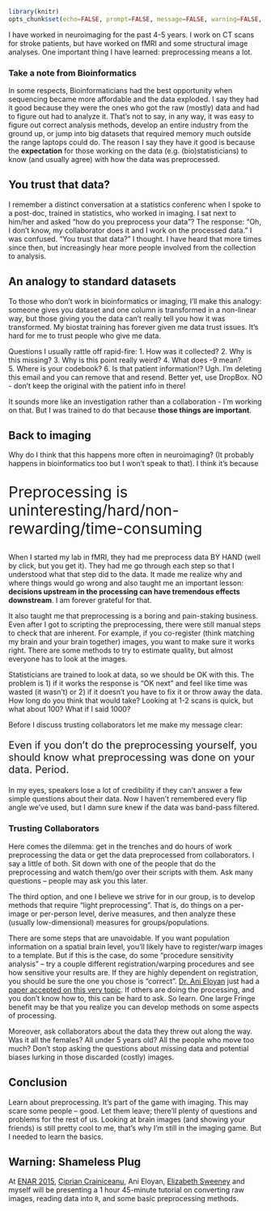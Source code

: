 ```r
library(knitr)
opts_chunk$set(echo=FALSE, prompt=FALSE, message=FALSE, warning=FALSE, comment="", results='hide')
```

I have worked in neuroimaging for the past 4-5 years.  I work on CT scans for stroke patients, but have worked on fMRI and some structural image analyses.  One important thing I have learned: preprocessing means a lot.

### Take a note from Bioinformatics
In some respects, Bioinformaticians had the best opportunity when sequencing became more affordable and the data exploded.  I say they had it good because they were the ones who got the raw (mostly) data and had to figure out had to analyze it.  That's not to say, in any way, it was easy to figure out correct analysis methods, develop an entire industry from the ground up, or jump into big datasets that required memory much outside the range laptops could do.  The reason I say they have it good is because the **expectation** for those working on the data (e.g. (bio)statisticians) to know (and usually agree) with how the data was preprocessed.

## You trust that data?
I remember a distinct conversation at a statistics conferenc when I spoke to a post-doc, trained in statistics, who worked in imaging.  I sat next to him/her and asked "how do you preprocess your data"?  The response: "Oh, I don't know, my collaborator does it and I work on the processed data."  I was confused.  "You trust that data?" I thought.  I have heard that more times since then, but increasingly hear more people involved from the collection to analysis.

## An analogy to standard datasets
To those who don't work in bioinformatics or imaging, I'll make this analogy: someone gives you dataset and one column is transformed in a non-linear way, but those giving you the data can't really tell you how it was transformed.  My biostat training has forever given me data trust issues.  It's hard for me to trust people who give me data.

Questions I usually rattle off rapid-fire:
1.  How was it collected?
2.  Why is this missing?
3.  Why is this point really weird?
4.  What does -9 mean?  
5.  Where is your codebook?
6.  Is that patient information!?  Ugh.  I'm deleting this email and you can remove that and resend.  Better yet, use DropBox.  NO - don't keep the original with the patient info in there!  

It sounds more like an investigation rather than a collaboration - I'm working on that.  But I was trained to do that because **those things are important**.  

## Back to imaging
Why do I think that this happens more often in neuroimaging? (It probably happens in bioinformatics too but I won't speak to that).  I think it's because 
<p style="font-size: 30px;">Preprocessing is uninteresting/hard/non-rewarding/time-consuming</p>

When I started my lab in fMRI, they had me preprocess data BY HAND (well by click, but you get it).  They had me go through each step so that I understood what that step did to the data.  It made me realize why and where things would go wrong and also taught me an important lesson: **decisions upstream in the processing can have tremendous effects downstream**.  I am forever grateful for that.

It also taught me that preprocessing is a boring and pain-staking business.  Even after I got to scripting the preprocessing, there were still manual steps to check that are inherent.  For example, if you co-register (think matching my brain and your brain together) images, you want to make sure it works right.  There are some methods to try to estimate quality, but almost everyone has to look at the images.  

Statisticians are trained to look at data, so we should be OK with this.  The problem is 1) if it works the response is "OK next" and feel like time was wasted (it wasn't) or 2) if it doesn't you have to fix it or throw away the data.  How long do you think that would take? Looking at 1-2 scans is quick, but what about 100?  What if I said 1000?  

Before I discuss trusting collaborators let me make my message clear:
<p style="font-size: 20px;">Even if you don't do the preprocessing yourself, you should know what preprocessing was done on your data. Period.</p>  In my eyes, speakers lose a lot of credibility if they can't answer a few simple questions about their data.  Now I haven't remembered every flip angle we've used, but I damn sure knew if the data was band-pass filtered.

### Trusting Collaborators
Here comes the dilemma: get in the trenches and do hours of work preprocessing the data or get the data preprocessed from collaborators.  I say a little of both.  Sit down with one of the people that do the preprocessing and watch them/go over their scripts with them.  Ask many questions -- people may ask you this later.

The third option, and one I believe we strive for in our group, is to develop methods that require "light preprocessing".  That is, do things on a per-image or per-person level, derive measures, and then analyze these (usually low-dimensional) measures for groups/populations.  

There are some steps that are unavoidable.  If you want population information on a spatial brain level, you'll likely have to register/warp images to a template.  But if this is the case, do some "procedure sensitivity analysis" -- try a couple different registration/warping procedures and see how sensitive your results are.  If they are highly dependent on registration, you should be sure the one you chose is "correct".  [Dr. Ani Eloyan](http://www.biostat.jhsph.edu/~aeloyan/Home.html) just had a [paper accepted on this very topic](REF).  If others are doing the processing, and you don't know how to, this can be hard to ask.  So learn.  One large Fringe benefit may be that you realize you can develop methods on some aspects of processing.

Moreover, ask collaborators about the data they threw out along the way.  Was it all the females? All under 5 years old?  All the people who move too much? Don't stop asking the questions about missing data and potential biases lurking in those discarded (costly) images.

## Conclusion
Learn about preprocessing.  It's part of the game with imaging.  This may scare some people -- good.  Let them leave; there'll plenty of questions and problems for the rest of us.  Looking at brain images (and showing your friends) is still pretty cool to me, that's why I'm still in the imaging game.  But I needed to learn the basics.  

## Warning: Shameless Plug
At [ENAR 2015](http://www.enar.org/meetings.cfm), [Ciprian Crainiceanu](http://www.biostat.jhsph.edu/~ccrainic/), Ani Eloyan, [Elizabeth Sweeney](http://elizabethmargaretsweeney.wordpress.com/) and myself will be presenting a 1 hour 45-minute tutorial on converting raw images, reading data into `R`, and some basic preprocessing methods.